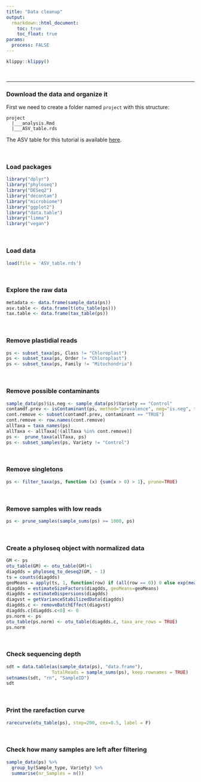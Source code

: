```yaml
---
title: "Data cleanup"
output:
  rmarkdown::html_document:
    toc: true
    toc_float: true
params:
  process: FALSE
---
```


```r
klippy::klippy()
```

<br>

----

### Download the data and organize it

First we need to create a folder named `project` with this structure:

```
project
  |___analysis.Rmd
  |___ASV_table.rds
```


The ASV table for this tutorial is available [here](https://github.com/amalacrino/files_tutorials/blob/main/WWU_tutorial_3/ASV_table.rds).

<br>

### Load packages

```r
library("dplyr")
library("phyloseq")
library("DESeq2")
library("decontam")
library("microbiome")
library("ggplot2")
library("data.table")
library("limma")
library("vegan")
```

<br>

### Load data

```r
load(file = 'ASV_table.rds')
```

<br>

### Explore the raw data

```r
metadata <- data.frame(sample_data(ps))
asv.table <- data.frame(t(otu_table(ps)))
tax.table <- data.frame(tax_table(ps))
```

<br>

### Remove plastidial reads

```r
ps <- subset_taxa(ps, Class != "Chloroplast")
ps <- subset_taxa(ps, Order != "Chloroplast")
ps <- subset_taxa(ps, Family != "Mitochondria")
```

<br>

### Remove possible contaminants

```r
sample_data(ps)$is.neg <- sample_data(ps)$Variety == "Control"
contamdf.prev <- isContaminant(ps, method="prevalence", neg="is.neg", threshold = 0.05)
cont.remove <- subset(contamdf.prev, contaminant == "TRUE")
cont.remove <- row.names(cont.remove)
allTaxa = taxa_names(ps)
allTaxa <- allTaxa[!(allTaxa %in% cont.remove)]
ps <-  prune_taxa(allTaxa, ps)
ps <- subset_samples(ps, Variety != "Control")
```

<br>

### Remove singletons

```r
ps <- filter_taxa(ps, function (x) {sum(x > 0) > 1}, prune=TRUE)
```

<br>

### Remove samples with low reads

```r
ps <- prune_samples(sample_sums(ps) >= 1000, ps)
```

<br>

### Create a phyloseq object with normalized data

```r
GM <- ps
otu_table(GM) <- otu_table(GM)+1
diagdds = phyloseq_to_deseq2(GM, ~ 1)
ts = counts(diagdds)
geoMeans = apply(ts, 1, function(row) if (all(row == 0)) 0 else exp(mean(log(row[row != 0]))))
diagdds = estimateSizeFactors(diagdds, geoMeans=geoMeans)
diagdds = estimateDispersions(diagdds)
diagvst = getVarianceStabilizedData(diagdds)
diagdds.c <- removeBatchEffect(diagvst)
diagdds.c[diagdds.c<0] <- 0
ps.norm <- ps
otu_table(ps.norm) <- otu_table(diagdds.c, taxa_are_rows = TRUE)
ps.norm
```

<br>

### Check sequencing depth

```r
sdt = data.table(as(sample_data(ps), "data.frame"),
                 TotalReads = sample_sums(ps), keep.rownames = TRUE)
setnames(sdt, "rn", "SampleID")
sdt
```

<br>

### Print the rarefaction curve

```r
rarecurve(otu_table(ps), step=200, cex=0.5, label = F)
```

<br>

### Check how many samples are left after filtering

```r
sample_data(ps) %>%
  group_by(Sample_type, Variety) %>%
  summarise(nr_Samples = n())
```
